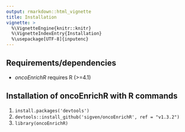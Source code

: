 ```yaml
---
output: rmarkdown::html_vignette
title: Installation
vignette: >
  %\VignetteEngine{knitr::knitr}
  %\VignetteIndexEntry{Installation}
  %\usepackage[UTF-8]{inputenc}
---
```


## Requirements/dependencies

* _oncoEnrichR_ requires R (>=4.1)

## Installation of oncoEnrichR with R commands

1.  `install.packages('devtools')`
2.  `devtools::install_github('sigven/oncoEnrichR', ref = "v1.3.2")`
3.  `library(oncoEnrichR)`

<br>
